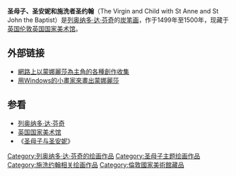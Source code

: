 {{Painting
|image_file=Leonardo_da_Vinci_-_Virgin_and_Child_with_Ss_Anne_and_John_the_Baptist.jpg
|title=圣母子、圣安妮和施洗者圣约翰
|artist=[[达芬奇|达芬奇]]
|year=1499年至1500年
|type=charcoal, black and white chalk on tinted paper
|height=141.5
|width=104.6
|height_inch=55.7
|width_inch=41.2
|city=[[英国|英国]][[伦敦|伦敦]]
|museum=[[英国国家美术馆|英国国家美术馆]]
}}

'''圣母子、圣安妮和施洗者圣约翰'''（The Virgin and Child with St Anne and St John the Baptist）是[[列奥纳多·达·芬奇|列奥纳多·达·芬奇]]的[[炭笔画|炭笔画]]，作于1499年至1500年，现藏于[[英国|英国]][[伦敦|伦敦]][[英国国家美术馆|英国国家美术馆]]。

== 外部链接 ==
* [https://web.archive.org/web/20052621285000/http://www.isidore-of-seville.com/monalisa/ 網路上以蒙娜麗莎為主角的各種創作收集]
* [http://www.youtube.com/watch?v=uk2sPl_Z7ZU 用Windows的小畫家來畫出[[蒙娜麗莎|蒙娜麗莎]]]

== 参看 ==
* [[列奥纳多·达·芬奇|列奥纳多·达·芬奇]]
* [[英国国家美术馆|英国国家美术馆]]
* 《[[圣母子与圣安妮|圣母子与圣安妮]]》

{{paint-stub}}
{{列奥纳多·达·芬奇}}
[[Category:列奥纳多·达·芬奇的绘画作品|Category:列奥纳多·达·芬奇的绘画作品]]
[[Category:圣母子主题绘画作品|Category:圣母子主题绘画作品]]
[[Category:施洗约翰相关绘画作品|Category:施洗约翰相关绘画作品]]
[[Category:倫敦國家美術館藏品|Category:倫敦國家美術館藏品]]